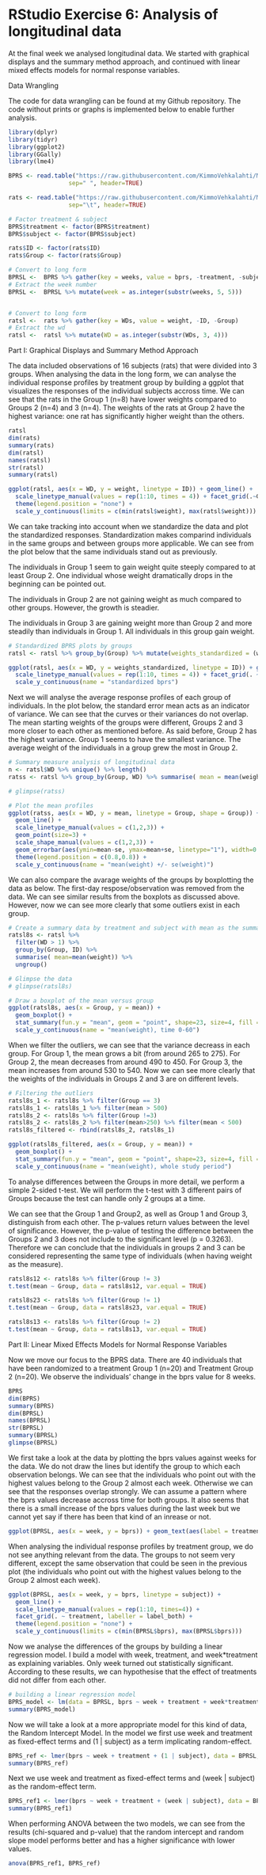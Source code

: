 # RStudio Exercise 6: Analysis of longitudinal data

At the final week we analysed longitudinal data. We started with graphical displays and the summary method approach, and continued with linear mixed effects models for normal response variables. 

Data Wrangling

The code for data wrangling can be found at my Github repository. 
The code without prints or graphs is implemented below to enable further analysis. 

```r
library(dplyr)
library(tidyr)
library(ggplot2)
library(GGally)
library(lme4)

BPRS <- read.table("https://raw.githubusercontent.com/KimmoVehkalahti/MABS/master/Examples/data/BPRS.txt", 
                 sep=" ", header=TRUE)

rats <- read.table("https://raw.githubusercontent.com/KimmoVehkalahti/MABS/master/Examples/data/rats.txt", 
                 sep="\t", header=TRUE)

# Factor treatment & subject
BPRS$treatment <- factor(BPRS$treatment)
BPRS$subject <- factor(BPRS$subject)

rats$ID <- factor(rats$ID)
rats$Group <- factor(rats$Group)

# Convert to long form
BPRSL <-  BPRS %>% gather(key = weeks, value = bprs, -treatment, -subject)
# Extract the week number
BPRSL <-  BPRSL %>% mutate(week = as.integer(substr(weeks, 5, 5)))


# Convert to long form
ratsl <-  rats %>% gather(key = WDs, value = weight, -ID, -Group)
# Extract the wd
ratsl <-  ratsl %>% mutate(WD = as.integer(substr(WDs, 3, 4)))

```


Part I: Graphical Displays and Summary Method Approach

The data included observations of 16 subjects (rats) that were divided into 3 groups. 
When analysing the data in the long form, we can analyse the individual response profiles by treatment group by building a ggplot that visualizes the responses of the individual subjects accross time. We can see that the rats in the Group 1 (n=8) have lower weights compared to Groups 2 (n=4) and 3 (n=4). The weights of the rats at Group 2 have the highest variance: one rat has significantly higher weight than the others. 

```r
ratsl
dim(rats)
summary(rats)
dim(ratsl)
names(ratsl)
str(ratsl)
summary(ratsl)

ggplot(ratsl, aes(x = WD, y = weight, linetype = ID)) + geom_line() +
  scale_linetype_manual(values = rep(1:10, times = 4)) + facet_grid(.~Group, labeller = label_both) +
  theme(legend.position = "none") + 
  scale_y_continuous(limits = c(min(ratsl$weight), max(ratsl$weight)))

```

We can take tracking into account when we standardize the data and plot the standardized responses. Standardization makes comparind individuals in the same groups and between groups more applicable. We can see from the plot below that the same individuals stand out as previously. 

The individuals in Group 1 seem to gain weight quite steeply compared to at least Group 2. One individual whose weight dramatically drops in the beginning can be pointed out. 

The individuals in Group 2 are not gaining weight as much compared to other groups. However, the growth is steadier. 

The individuals in Group 3 are gaining weight more than Group 2 and more steadily than individuals in Group 1. All individuals in this group gain weight. 

```r
# Standardized BPRS plots by groups
ratsl <- ratsl %>% group_by(Group) %>% mutate(weights_standardized = (weight - mean(weight))/sd(weight)) %>% ungroup()

ggplot(ratsl, aes(x = WD, y = weights_standardized, linetype = ID)) + geom_line() +
  scale_linetype_manual(values = rep(1:10, times = 4)) + facet_grid(. ~ Group, labeller = label_both) +
  scale_y_continuous(name = "standardized bprs")
```

Next we will analyse the average response profiles of each group of individuals. In the plot below, the standard error mean acts as an indicator of variance. We can see that the curves or their variances do not overlap. The mean starting weights of the groups were different, Groups 2 and 3 more closer to each other as mentioned before. As said before, Group 2 has the highest variance. Group 1 seems to have the smallest variance. The average weight of the individuals in a group grew the most in Group 2. 


```r
# Summary measure analysis of longitudinal data
n <- ratsl$WD %>% unique() %>% length()
ratss <- ratsl %>% group_by(Group, WD) %>% summarise( mean = mean(weight), se = sd(weight)/sqrt(n)) %>% ungroup()

# glimpse(ratss)

# Plot the mean profiles
ggplot(ratss, aes(x = WD, y = mean, linetype = Group, shape = Group)) +
  geom_line() +
  scale_linetype_manual(values = c(1,2,3)) +
  geom_point(size=3) +
  scale_shape_manual(values = c(1,2,3)) +
  geom_errorbar(aes(ymin=mean-se, ymax=mean+se, linetype="1"), width=0.3) +
  theme(legend.position = c(0.8,0.8)) +
  scale_y_continuous(name = "mean(weight) +/- se(weight)")
```

We can also compare the avarage weights of the groups by boxplotting the data as below. The first-day respose/observation was removed from the data. We can see similar results from the boxplots as discussed above. However, now we can see more clearly that some outliers exist in each group. 

```r
# Create a summary data by treatment and subject with mean as the summary variable.
ratsl8s <- ratsl %>%
  filter(WD > 1) %>%
  group_by(Group, ID) %>%
  summarise( mean=mean(weight)) %>%
  ungroup()

# Glimpse the data
# glimpse(ratsl8s)

# Draw a boxplot of the mean versus group
ggplot(ratsl8s, aes(x = Group, y = mean)) +
  geom_boxplot() +
  stat_summary(fun.y = "mean", geom = "point", shape=23, size=4, fill = "white") +
  scale_y_continuous(name = "mean(weight), time 0-60")

```

When we filter the outliers, we can see that the variance decreass in each group. For Group 1, the mean grows a bit (from around 265 to 275). For Group 2, the mean decreases from around 490 to 450. For Group 3, the mean increases from around 530 to 540. Now we can see more clearly that the weights of the individuals in Groups 2 and 3 are on different levels. 


```r
# Filtering the outliers
ratsl8s_1 <- ratsl8s %>% filter(Group == 3)
ratsl8s_1 <- ratsl8s_1 %>% filter(mean > 500)
ratsl8s_2 <- ratsl8s %>% filter(Group !=3)
ratsl8s_2 <- ratsl8s_2 %>% filter(mean>250) %>% filter(mean < 500)
ratsl8s_filtered <- rbind(ratsl8s_2, ratsl8s_1)

ggplot(ratsl8s_filtered, aes(x = Group, y = mean)) +
  geom_boxplot() +
  stat_summary(fun.y = "mean", geom = "point", shape=23, size=4, fill = "white") +
  scale_y_continuous(name = "mean(weight), whole study period")
```


To analyse differences between the Groups in more detail, we perform a simple 2-sided t-test. We will perform the t-test with 3 different pairs of Groups because the test can handle only 2 groups at a time. 

We can see that the Group 1 and Group2, as well as Group 1 and Group 3, distinguish from each other. The p-values return values between the level of significance. However, the p-value of testing the difference between the Groups 2 and 3 does not include to the significant level (p = 0.3263). Therefore we can conclude that the individuals in groups 2 and 3 can be considered representing the same type of individuals (when having weight as the measure). 


```r
ratsl8s12 <- ratsl8s %>% filter(Group != 3)
t.test(mean ~ Group, data = ratsl8s12, var.equal = TRUE)

ratsl8s23 <- ratsl8s %>% filter(Group != 1)
t.test(mean ~ Group, data = ratsl8s23, var.equal = TRUE)

ratsl8s13 <- ratsl8s %>% filter(Group != 2)
t.test(mean ~ Group, data = ratsl8s13, var.equal = TRUE)
```


Part II: Linear Mixed Effects Models for Normal Response Variables

Now we move our focus to the BPRS data. There are 40 individuals that have been randomized to a treatment Group 1 (n=20) and Treatment Group 2 (n=20). We observe the individuals' change in the bprs value for 8 weeks. 

```r
BPRS
dim(BPRS)
summary(BPRS)
dim(BPRSL)
names(BPRSL)
str(BPRSL)
summary(BPRSL)
glimpse(BPRSL)
```


We first take a look at the data by plotting the bprs values against weeks for the data. We do not draw the lines but identify the group to which each observation belongs. We can see that the individuals who point out with the highest values belong to the Group 2 almost each week. Otherwise we can see that the responses overlap strongly. We can assume a pattern where the bprs values decrease accross time for both groups. It also seems that there is a small increase of the bprs values during the last week but we cannot yet say if there has been that kind of an inrease or not. 


```r
ggplot(BPRSL, aes(x = week, y = bprs)) + geom_text(aes(label = treatment)) + scale_x_continuous(name = "Time (days)") + scale_y_continuous(name = "BPRS") + theme(legend.position = "top")
```

When analysing the individual response profiles by treatment group, we do not see anything relevant from the data. The groups to not seem very different, except the same observation that could be seen in the previous plot (the individuals who point out with the highest values belong to the Group 2 almost each week). 

```r
ggplot(BPRSL, aes(x = week, y = bprs, linetype = subject)) +
  geom_line() +
  scale_linetype_manual(values = rep(1:10, times=4)) +
  facet_grid(. ~ treatment, labeller = label_both) +
  theme(legend.position = "none") + 
  scale_y_continuous(limits = c(min(BPRSL$bprs), max(BPRSL$bprs)))
```

Now we analyse the differences of the groups by building a linear regression model. I build a model with week, treatment, and week*treatment as explaining variables. Only week turned out statistically significant. According to these results, we can hypothesise that the effect of treatments did not differ from each other. 

```r
# building a linear regression model
BPRS_model <- lm(data = BPRSL, bprs ~ week + treatment + week*treatment)
summary(BPRS_model)
```

Now we will take a look at a more appropriate model for this kind of data, the Random Intercept Model. 
In the model we first use week and treatment as fixed-effect terms and (1 | subject) as a term implicating random-effect.

```r
BPRS_ref <- lmer(bprs ~ week + treatment + (1 | subject), data = BPRSL, REML = FALSE)
summary(BPRS_ref)
```


Next we use week and treatment as fixed-effect terms and (week | subject) as the random-effect term. 


```r
BPRS_ref1 <- lmer(bprs ~ week + treatment + (week | subject), data = BPRSL, REML = FALSE)
summary(BPRS_ref1)
```

When performing ANOVA between the two models, we can see from the results (chi-squared and p-value) that the random intercept and random slope model performs better and has a higher significance with lower values.

```r
anova(BPRS_ref1, BPRS_ref)
```







